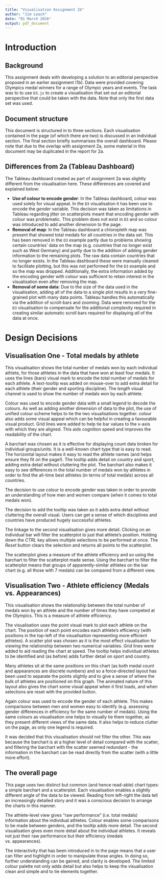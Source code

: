 ```yaml
---
title: "Visualisation Assignment 2b"
author: "Jim Leach"
date: "01 March 2016"
output: pdf_document
---
```


# Introduction

## Background

This assignment deals with developing a solution to an editorial perspective proposed in an earlier assignment (1b). Data were provided covering Olympics medal winners for a range of Olympic years and events. The task was to to use `D3.js` to create a visualisation that set out an editorial perspective that could be taken with the data. Note that only the first data set was used.

## Document structure

This document is structured in to three sections. Each visualisation contained in the page (of which there are two) is discussed in an individual section. The final section briefly summarises the overall dashboard. Please note that due to the overlap with assignment 2a, some material in this document may be duplicated in the report for 2a.

## Differences from 2a (Tableau Dashboard)

The Tableau dashboard created as part of assignment 2a was slightly different from the visualisation here. These differences are covered and explained below:

* __Use of colour to encode gender__: In the Tableau dashboard, colour was used solely for visual appeal. In the `D3` visualisation it has been use to encode the _gender_ variable. This decision was taken as limitations in Tableau regarding jitter on scatterplots meant that encoding gender with colour was problematic. This problem does not exist in `D3` and so colour was introduced to add another dimension to the page.
* __Removal of map__: In the Tableau dashboard a chloropleth map was present that showed total medals for all countries in the data set. This has been removed in the `D3` example partly due to problems showing certain countries' data on the map (e.g. countries that no longer exist such as West Germany) and partly due to the addition of adding gender information to the remaining plots. The raw data contain countries that no longer exists. In the Tableau dashboard these were manually cleaned to facilitate plotting, but this was not performed for the `D3` example and so the map was dropped. Additionally, the extra information added by the encoding gender with colour was sufficient to retain interest in the visualisation even after removing the map.
* __Removal of some data__: Due to the size of the data used in the visualisation, adding all of the data to a single plot results in a very fine-grained plot with many data points. Tableau handles this automatically via the addition of scroll-bars and zooming. Data were removed for the `D3` visualisation to compensate for the additional complexity required in creating similar automatic scroll bars required for displaying _all_ of the data at once. 

# Design Decisions

## Visualisation One - Total medals by athlete

This visualisation shows the total number of medals won by each individual athlete, for those athletes in the data that have won at least four medals. It uses the lines (bars) visual mark to encode the total number of medals for each athlete. A text-tooltip was added on mouse-over to add extra detail for each athlete (their gender and sporting discipline). The _length_ visual channel is used to show the number of medals won by each athlete. 

Colour was used to encode gender data with a small legend to decode the colours. As well as adding another dimension of data to the plot, the use of unified colour scheme helps to tie the two visualisations together. colour also adds some visual appeal which can be helpful in creating a favourable visual product. Grid lines were added to help tie bar values to the x-axis with which they are aligned. This aids cognition speed and improves the readability of the chart.

A barchart was chosen as it is effective for displaying count data broken for individual groups/units. It is a well-known chart type that is easy to read. The horizontal layout makes it easy to read the athlete names (and helps ensure they fit on the page!). The tooltip adds detail on country and sport, adding extra detail without cluttering the plot. The barchart also makes it easy to see differences in the total number of medals won by athletes in order to find the all-time best athletes (in terms of total medals) across all countries. 

The decision to use colour to encode gender was taken in order to provide an understanding of how men and women compare (when it comes to total medals won). 

The decision to add the tooltip was taken as it adds extra detail without cluttering the overall visual. Users can get a sense of which disciplines and countries have produced hugely successful athletes.

The linkage to the second visualisation gives more detail. Clicking on an individual bar will filter the scatterplot to just that athlete's position. Holding down the _CTRL_ key allows multiple selections to be performed at once. The _Reset_ button clears the selection and returns all points to the scatterplot.

The scatterplot gives a measure of the athlete efficiency and so using the barchart to filter the scatterplot made sense. Using the barchart to filter the scatterplot means that groups of apparently-similar athletes on the bar chart (e.g. all those with 7 medals) can be compared from a different view. 

## Visualisation Two - Athlete efficiency (Medals vs. Appearances)

This visualisation shows the relationship between the total number of medals won by an athlete and the number of times they have competed at the Olympics. This is a measure of athlete efficiency. 

The visualisation uses the point visual mark to plot each athlete on the chart. The position of each point encodes each athlete's efficiency (with positions in the top-left of the visualisation representing more efficient athletes). A scatter plot was chosen as it is the most effect visualisation for viewing the relationship between two numerical variables. Grid lines were added to aid reading the chart at speed. The tooltip helps individual athletes to be identified and (as before) adds further detail on sport and country.

Many athletes sit at the same positions on this chart (as both medal count and appearances are discrete numbers) and so a force-directed layout has been used to separate the points slightly and to give a sense of where the bulk of athletes are positioned on this graph. The animated nature of this layout also gives the chart some visual appeal when it first loads, and when selections are reset with the provided button.

Again colour was used to encode the gender of each athlete. This makes comparisons between men and women easy to identify (e.g. assessing gender differences in efficiency for the same number of medals). Using  the same colours as visualisation one helps to visually tie them together, as they present different views of the same data. It also helps to reduce clutter on the page, as only one legend is required.

It was decided that this visualisation should not filter the other. This was because the barchart is at a higher level of detail compared with the scatter, and filtering the barchart with the scatter seemed redundant - the information in the barchart can be read directly from the scatter (with a little more effort).

## The overall page

This page uses two distinct but common (and hence read-able) chart types: a simple barchart and a scatterplot. Each visualisation enables a slightly different angle of the data to be viewed. Reading from left-right the data tell an increasingly detailed story and it was a conscious decision to arrange the charts in this manner. 

The athlete-level view gives "raw performance" (i.e. total medals) information about the individual athletes. Colour enables some comparisons to be made between genders, and the tooltip adds more detail. The second visualisation gives even more detail about the individual athletes. It reveals not just their raw performance but their efficiency (medals vs. appearances). 

The interactivity that has been introduced in to the page means that a user can filter and highlight in order to manipulate those angles. In doing so, further understanding can be gained, and clarity is developed. The limited colour palette not only adds detail but also helps to keep the visualisation clean and simple and to tie elements together. 








